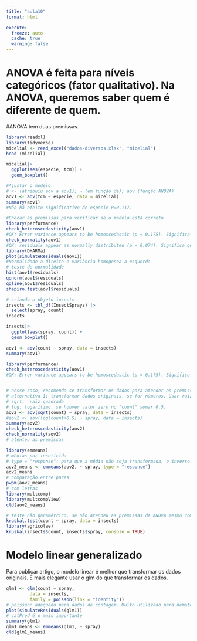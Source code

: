```yaml
---
title: "aula10"
format: html

execute: 
  freeze: auto
  cache: true
  warning: false
---
```


# ANOVA é feita para níveis categóricos (fator qualitativo). Na ANOVA, queremos saber quem é diferente de quem.

#ANOVA tem duas premissas.

```r
library(readxl)
library(tidyverse)
micelial <- read_excel("dados-diversos.xlsx", "micelial")
head (micelial)

```

```r
micelial|> 
  ggplot(aes(especie, tcm)) +
  geom_boxplot()
```

```r
#Ajustar o modelo
# <- (atribuiu aov a aov1); ~ (em função de); aov (função ANOVA)
aov1 <- aov(tcm ~ especie, data = micelial)
summary(aov1)
#Não há efeito significativo de espécie P=0.117.

#Checar as premissas para verificar se o modelo está correto
library(performance)
check_heteroscedasticity(aov1)
#OK: Error variance appears to be homoscedastic (p = 0.175). Significa que as variâncias são homogeneas.
check_normality(aov1)
#OK: residuals appear as normally distributed (p = 0.074). Significa que a normalidade 
library(DHARMa)
plot(simulateResiduals(aov1))
#Normalidade a direita e variância homogenea a esquerda
# teste de normalidade
hist(aov1$residuals)
qqnorm(aov1$residuals)
qqline(aov1$residuals)
shapiro.test(aov1$residuals)

```

```r
# criando o objeto insects
insects <- tbl_df(InsectSprays) |> 
  select(spray, count)
insects
```

```r
insects|> 
  ggplot(aes(spray, count)) +
  geom_boxplot()
```

```r
aov1 <- aov(count ~ spray, data = insects)
summary(aov1)

library(performance)
check_heteroscedasticity(aov1)
#OK: Error variance appears to be homoscedastic (p = 0.175). Significa que as variâncias não são homogeneas, p < 0.05.


# nesse caso, recomenda-se transformar os dados para atender as premissas e então utilizar a ANOVA. Se as transformações não atenderem a homocedasticidade, utilizar teste não paramétrico.
# alternativa 1: transformar dados originais, se for números. Usar raiz quadrada ou logaritimo
# sqrt:  raiz quadrada
# log: logarítimo. se houver valor zero no "count" somar 0.5.
aov2 <- aov(sqrt(count) ~ spray, data = insects)
#aov2 <- aov(log(count+0.5) ~ spray, data = insects)
summary(aov2)
check_heteroscedasticity(aov2)
check_normality(aov2)
# atenteu as premissas

library(emmeans)
# médias por inseticida
# type = "response": para que a média não seja transformada, o inverso da raiz
aov2_means <- emmeans(aov2, ~ spray, type = "response")
aov2_means
# comparação entre pares
pwpm(aov2_means)
# com letras
library(multcomp)
library(multcompView)
cld(aov2_means)

# teste não paramétrico, se não atendeu as premissas da ANOVA mesmo com transformção dos dados.
kruskal.test(count ~ spray, data = insects)
library(agricolae)
kruskal(insects$count, insects$spray, console = TRUE)

```

# Modelo linear generalizado 

Para publicar artigo, o modelo linear é melhor que transformar os dados originais. É mais elegante usar o glm do que transformar os dados.

```r
glm1 <- glm(count ~ spray,
         data = insects,
         family = poisson(link = "identity"))
# poisson: adequado para dados de contagem. Muito utilizado para nematoide.
plot(simulateResiduals(glm1))
# catPred é o mais importante
summary(glm1)
glm1_means <- emmeans(glm1, ~ spray)
cld(glm1_means)


```
